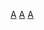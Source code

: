 {{Catnav|頁面分類|地理|国家|首都|歐洲首都}}
{{catmore}}
{{Commons cat|Amsterdam}}
{{Commonscat|Amsterdam}}

[[Category:荷兰城市|A]]
[[Category:北荷兰省市镇|A]]
[[Category:欧洲首都|A]]